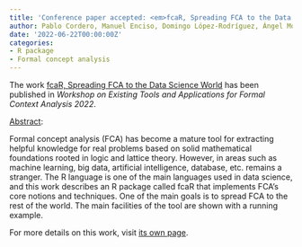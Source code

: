 ```yaml
---
title: 'Conference paper accepted: <em>fcaR, Spreading FCA to the Data Science World</em>'
author: Pablo Cordero, Manuel Enciso, Domingo López-Rodríguez, Ángel Mora
date: '2022-06-22T00:00:00Z'
categories:
- R package
- Formal concept analysis
---
```


The work <u>fcaR, Spreading FCA to the Data Science World</u> has been published in <em><em>Workshop on Existing Tools and Applications for Formal Context Analysis 2022</em></em>.

<u>Abstract</u>:



Formal concept analysis (FCA) has become a mature tool for extracting helpful knowledge for real problems based on solid mathematical foundations rooted in logic and lattice theory. However, in areas such as machine learning, big data, artificial intelligence, database, etc. remains a stranger. The R language is one of the main languages used in data science, and this work describes an R package called fcaR that implements FCA’s core notions and techniques. One of the main goals is to spread FCA to the rest of the world. The main facilities of the tool are shown with a running example.




For more details on this work, visit <a href='/publications/conferences/2022-etafca'>its own page</a>.
